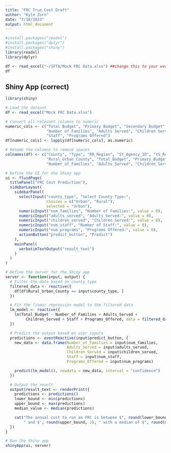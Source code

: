 ---
title: "FRC True Cost Draft"
author: "Kyle Zorn"
date: "7/10/2023"
output: html_document
---

```{r}
#install.packages("readxl") 
#install.packages("dplyr")
#install.packages("shiny")
library(readxl)
library(dplyr)

df <- read_excel("~/SFTA/Mock FRC Data.xlsx") ##change this to your working directory with the file
df

```

## Shiny App (correct)

```{r, warning=FALSE}
library(shiny)

# Load the dataset
df <- read_excel("Mock FRC Data.xlsx")

# Convert all relevant columns to numeric
numeric_cols <- c("Total Budget", "Primary Budget", "Secondary Budget",
                  "Number of Families", "Adults Served", "Children Served",
                  "Staff", "Programs Offered")
df[numeric_cols] <- lapply(df[numeric_cols], as.numeric)

# Rename the columns to remove spaces
colnames(df) <- c("County", "Type", "RR_Region", "Sf_Agency_ID", "YS_Region", "Name",
                  "Rural_Urban_County", "Total_Budget", "Primary_Budget", "Secondary_Budget",
                  "Number_of_Families", "Adults_Served", "Children_Served", "Staff", "Programs_Offered")

# Define the UI for the Shiny app
ui <- fluidPage(
  titlePanel("FRC Cost Prediction"),
  sidebarLayout(
    sidebarPanel(
      selectInput("county_type", "Select County Type:",
                  choices = c("Urban", "Rural"),
                  selected = "Urban"),
      numericInput("num_families", "Number of Families:", value = 0),
      numericInput("adults_served", "Adults Served:", value = 0),
      numericInput("children_served", "Children Served:", value = 0),
      numericInput("num_staff", "Number of Staff:", value = 0),
      numericInput("num_programs", "Programs Offered:", value = 0),
      actionButton("predict_button", "Predict")
    ),
    mainPanel(
      verbatimTextOutput("result_text")
    )
  )
)

# Define the server for the Shiny app
server <- function(input, output) {
  # Filter the data based on county_type
  filtered_data <- reactive({
    df[df$Rural_Urban_County == input$county_type, ]
  })

  # Fit the linear regression model to the filtered data
  lm_model <- reactive({
    lm(Total_Budget ~ Number_of_Families + Adults_Served +
         Children_Served + Staff + Programs_Offered, data = filtered_data())
  })

  # Predict the output based on user inputs
  predictions <- eventReactive(input$predict_button, {
    new_data <- data.frame(Number_of_Families = input$num_families,
                           Adults_Served = input$adults_served,
                           Children_Served = input$children_served,
                           Staff = input$num_staff,
                           Programs_Offered = input$num_programs)

    predict(lm_model(), newdata = new_data, interval = "confidence")
  })

  # Output the result
  output$result_text <- renderPrint({
    predictions <- predictions()
    lower_bound <- min(predictions)
    upper_bound <- max(predictions)
    median_value <- median(predictions)

    cat("The annual cost to run an FRC is between $", round(lower_bound, 2),
        " and $", round(upper_bound, 2), " with a median of $", round(median_value, 2), "\n")
  })
}

# Run the Shiny app
shinyApp(ui, server)

```




